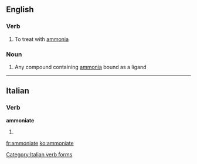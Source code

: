 ==English==

===Verb===
{{en-verb|ammoniat|ing}}

# To treat with [[ammonia]]

===Noun===
{{en-noun}}

# {{inorganic chemistry}} Any compound containing [[ammonia]] bound as a ligand

----

==Italian==

===Verb===
'''ammoniate'''

# {{conjugation of|ammonire||2|p|pres|sub|lang=it}}

[[Category:Italian verb forms]]

[[fr:ammoniate]]
[[ko:ammoniate]]